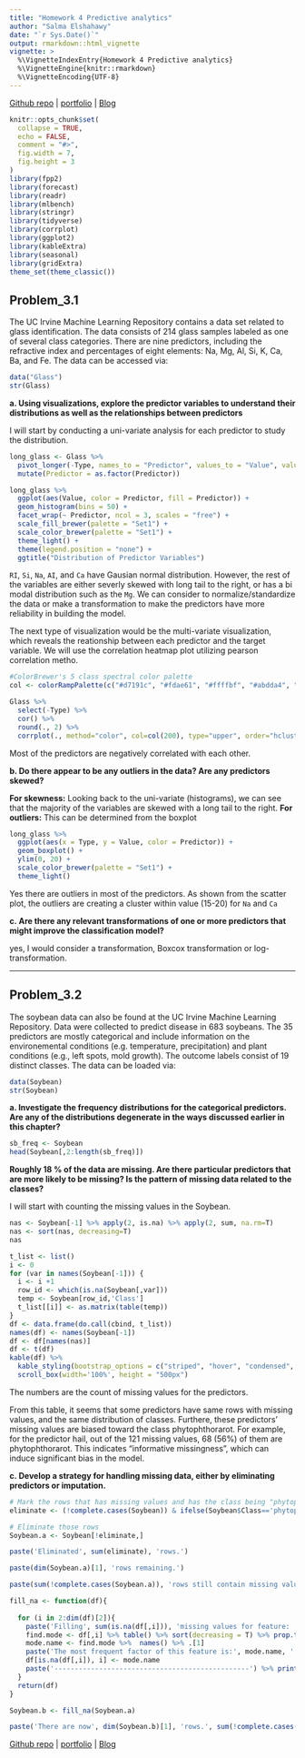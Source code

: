 ```yaml
---
title: "Homework 4 Predictive analytics"
author: "Salma Elshahawy"
date: "`r Sys.Date()`"
output: rmarkdown::html_vignette
vignette: >
  %\VignetteIndexEntry{Homework 4 Predictive analytics}
  %\VignetteEngine{knitr::rmarkdown}
  %\VignetteEncoding{UTF-8}
---
```

[Github repo](https://github.com/salma71/MSDS_spring2021/tree/master/data_624) | [portfolio](https://salma71.github.io/) | [Blog](https://salmaeng71.medium.com/)

```r
knitr::opts_chunk$set(
  collapse = TRUE,
  echo = FALSE,
  comment = "#>",
  fig.width = 7,
  fig.height = 3
)
library(fpp2)
library(forecast)
library(readr)
library(mlbench)
library(stringr)
library(tidyverse)
library(corrplot)
library(ggplot2)
library(kableExtra)
library(seasonal)
library(gridExtra)
theme_set(theme_classic())
```

## Problem_3.1

The UC Irvine Machine Learning Repository contains a data set related to glass identification. The data consists of 214 glass samples labeled as one of several class categories. There are nine predictors, including the refractive index and percentages of eight elements: Na, Mg, Al, Si, K, Ca, Ba, and Fe. The data can be accessed via:

```r
data("Glass")
str(Glass)
```

**a. Using visualizations, explore the predictor variables to understand their distributions as well as the relationships between predictors**

I will start by conducting a uni-variate analysis for each predictor to study the distribution. 

```r
long_glass <- Glass %>%
  pivot_longer(-Type, names_to = "Predictor", values_to = "Value", values_drop_na = TRUE) %>%
  mutate(Predictor = as.factor(Predictor))

long_glass %>%
  ggplot(aes(Value, color = Predictor, fill = Predictor)) +
  geom_histogram(bins = 50) +
  facet_wrap(~ Predictor, ncol = 3, scales = "free") +
  scale_fill_brewer(palette = "Set1") +
  scale_color_brewer(palette = "Set1") +
  theme_light() +
  theme(legend.position = "none") +
  ggtitle("Distribution of Predictor Variables")
```

`RI`, `Si`, `Na`, `AI`, and `Ca` have Gausian normal distribution. However, the rest of the variables are either severly skewed with long tail to the right, or has a bi modal distribution such as the `Mg`.
We can consider to normalize/standardize the data or make a transformation to make the predictors have more reliability in building the model. 

The next type of visualization would be the multi-variate visualization, which reveals the reationship between each predictor and the target variable. We will use the correlation heatmap plot utilizing pearson correlation metho. 

```r
#ColorBrewer's 5 class spectral color palette
col <- colorRampPalette(c("#d7191c", "#fdae61", "#ffffbf", "#abdda4", "#2b83ba"))

Glass %>%
  select(-Type) %>%
  cor() %>%
  round(., 2) %>%
  corrplot(., method="color", col=col(200), type="upper", order="hclust", addCoef.col = "black", tl.col="black", tl.srt=45, diag=FALSE )

```

Most of the predictors are negatively correlated with each other.

**b. Do there appear to be any outliers in the data? Are any predictors skewed?**

**For skewness:** Looking back to the uni-variate (histograms), we can see that the majority of the variables are skewed with a long tail to the right. 
**For outliers:** This can be determined from the boxplot 

```r
long_glass %>%
  ggplot(aes(x = Type, y = Value, color = Predictor)) +
  geom_boxplot() +
  ylim(0, 20) + 
  scale_color_brewer(palette = "Set1") +
  theme_light()
```

Yes there are outliers in most of the predictors. As shown from the scatter plot, the outliers are creating a cluster within value (15-20) for `Na` and `Ca`

**c. Are there any relevant transformations of one or more predictors that might improve the classification model?**

yes, I would consider a transformation, Boxcox transformation or log-transformation. 

---

## Problem_3.2

The soybean data can also be found at the UC Irvine Machine Learning Repository. Data were collected to predict disease in 683 soybeans. The 35 predictors are mostly categorical and include information on the environemental conditions (e.g. temperature, precipitation) and plant conditions (e.g., left spots, mold growth). The outcome labels consist of 19 distinct classes. The data can be loaded via:

```r
data(Soybean)
str(Soybean)
```

**a. Investigate the frequency distributions for the categorical predictors. Are any of the distributions degenerate in the ways discussed earlier in this chapter?**

```r
sb_freq <- Soybean
head(Soybean[,2:length(sb_freq)])
```

**Roughly 18 % of the data are missing. Are there particular predictors that are more likely to be missing? Is the pattern of missing data related to the classes?**

I will start with counting the missing values in the Soybean.

```r
nas <- Soybean[-1] %>% apply(2, is.na) %>% apply(2, sum, na.rm=T)
nas <- sort(nas, decreasing=T)
nas
```

```r
t_list <- list()
i <- 0
for (var in names(Soybean[-1])) {
  i <- i +1
  row_id <- which(is.na(Soybean[,var]))
  temp <- Soybean[row_id,'Class']
  t_list[[i]] <- as.matrix(table(temp))
}
df <- data.frame(do.call(cbind, t_list))
names(df) <- names(Soybean[-1])
df <- df[names(nas)]
df <- t(df)
kable(df) %>% 
  kable_styling(bootstrap_options = c("striped", "hover", "condensed", "responsive")) %>% 
  scroll_box(width='100%', height = "500px")
```

The numbers are the count of missing values for the predictors.

From this table, it seems that some predictors have same rows with missing values, and the same distribution of classes. Furthere, these predictors’ missing values are biased toward the class phytophthorarot. For example, for the predictor hail, out of the 121 missing values, 68 (56%) of them are phytophthorarot. This indicates “informative missingness”, which can induce significant bias in the model.


**c. Develop a strategy for handling missing data, either by eliminating predictors or imputation.**

```r
# Mark the rows that has missing values and has the class being "phytophthora-rot"
eliminate <- (!complete.cases(Soybean)) & ifelse(Soybean$Class=='phytophthora-rot', 1, 0)

# Eliminate those rows
Soybean.a <- Soybean[!eliminate,]

paste('Eliminated', sum(eliminate), 'rows.')
```


```r
paste(dim(Soybean.a)[1], 'rows remaining.')
```


```r
paste(sum(!complete.cases(Soybean.a)), 'rows still contain missing values.')
```

```r
fill_na <- function(df){
  
  for (i in 2:dim(df)[2]){
    paste('Filling', sum(is.na(df[,i])), 'missing values for feature: ', names(df)[i], '.') %>% print()
    find.mode <- df[,i] %>% table() %>% sort(decreasing = T) %>% prop.table() %>% round(4)
    mode.name <- find.mode %>%  names() %>% .[1]
    paste('The most frequent factor of this feature is:', mode.name, ', which is', find.mode[mode.name]*100, '% of the class.') %>% print()
    df[is.na(df[,i]), i] <- mode.name
    paste('------------------------------------------------') %>% print()
  }
  return(df)
}

Soybean.b <- fill_na(Soybean.a)
```

```r
paste('There are now', dim(Soybean.b)[1], 'rows.', sum(!complete.cases(Soybean.b)), 'rows have missing values.')

```


[Github repo](https://github.com/salma71/MSDS_spring2021/tree/master/data_624) | [portfolio](https://salma71.github.io/) | [Blog](https://salmaeng71.medium.com/)
